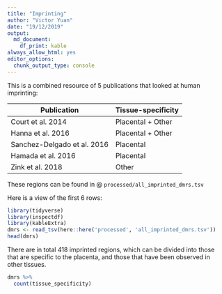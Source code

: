 ```yaml
---
title: "Imprinting"
author: "Victor Yuan"
date: "19/12/2019"
output: 
  md_document:
    df_print: kable
always_allow_html: yes
editor_options: 
  chunk_output_type: console
---
```


This is a combined resource of 5 publications that looked at human imprinting:

|Publication| Tissue-specificity|
|---|---|
| Court et al. 2014| Placental + Other|
| Hanna et al. 2016| Placental + Other|
| Sanchez-Delgado et al. 2016| Placental|
| Hamada et al. 2016| Placental|
| Zink et al. 2018| Other|

These regions can be found in @ `processed/all_imprinted_dmrs.tsv`

Here is a view of the first 6 rows:

```r
library(tidyverse)
library(inspectdf)
library(kableExtra)
dmrs <- read_tsv(here::here('processed', 'all_imprinted_dmrs.tsv'))
head(dmrs) 
```

There are in total 418 imprinted regions, which can be divided into those that are specific to the placenta, and those that have been observed in other tissues.

```r
dmrs %>%
  count(tissue_specificity) 
```


